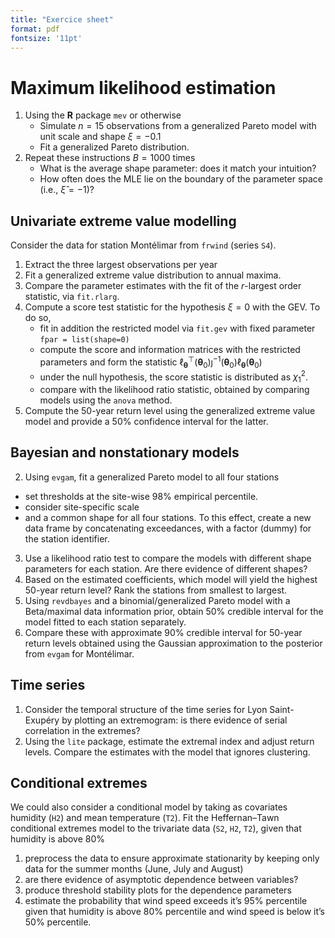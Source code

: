 ```yaml
---
title: "Exercice sheet"
format: pdf
fontsize: '11pt'
---
```


# Maximum likelihood estimation

1. Using the **R** package `mev` or otherwise
   - Simulate $n=15$ observations from a generalized Pareto model with unit scale and shape $\xi=-0.1$
   - Fit a generalized Pareto distribution.
2. Repeat these instructions $B=1000$ times
   - What is the average shape parameter: does it match your intuition?
   - How often does the MLE lie on the boundary of the parameter space (i.e., $\widehat{\xi} = -1$)?

## Univariate extreme value modelling

Consider the data for station Montélimar from `frwind` (series `S4`). 

1. Extract the three largest observations per year
2. Fit a generalized extreme value distribution to annual maxima.
3. Compare the parameter estimates with the fit of the $r$-largest order statistic, via `fit.rlarg`.
4. Compute a score test statistic for the hypothesis $\xi=0$ with the GEV. To do so,
   - fit in addition the restricted model via `fit.gev` with fixed parameter `fpar = list(shape=0)`
   - compute the score and information matrices with the restricted parameters and form the statistic $\ell_{\boldsymbol{\theta}}^\top(\boldsymbol{\theta}_0) \jmath^{-1}(\boldsymbol{\theta}_0) \ell_{\boldsymbol{\theta}}(\boldsymbol{\theta}_0)$
   - under the null hypothesis, the score statistic is distributed as $\chi^2_1$.
   - compare with the likelihood ratio statistic, obtained by comparing models using the `anova` method.
5. Compute the 50-year return level using the generalized extreme value model and provide a 50% confidence interval for the latter.



## Bayesian and nonstationary models

2. Using `evgam`, fit a generalized Pareto model to all four stations 
  - set thresholds at the site-wise 98% empirical percentile.
  - consider site-specific scale 
  - and a common shape for all four stations. 
To this effect, create a new data frame by concatenating exceedances, with a factor (dummy) for the station identifier.
3. Use a likelihood ratio test to compare the models with different shape parameters for each station. Are there evidence of different shapes?
3. Based on the estimated coefficients, which model will yield the highest 50-year return level? Rank the stations from smallest to largest.
4. Using `revdbayes` and a binomial/generalized Pareto model with a Beta/maximal data information prior, obtain 50% credible interval for the model fitted to each station separately.
5. Compare these with approximate 90% credible interval for 50-year return levels obtained using the Gaussian approximation to the posterior from `evgam` for Montélimar.

## Time series

1. Consider the temporal structure of the time series for Lyon Saint-Exupéry by plotting an extremogram: is there evidence of serial correlation in the extremes?
2. Using the `lite` package, estimate the extremal index and adjust return levels. Compare the estimates with the model that ignores clustering.

## Conditional extremes

We could also consider a conditional model by taking as covariates humidity (`H2`) and mean temperature (`T2`). Fit the Heffernan--Tawn conditional extremes model to the trivariate data (`S2`, `H2`, `T2`), given that humidity is above 80%

1. preprocess the data to ensure approximate stationarity by keeping only data for the summer months (June, July and August)
2. are there evidence of asymptotic dependence between variables?
3. produce threshold stability plots for the dependence parameters
4. estimate the probability that wind speed exceeds it's 95% percentile given that humidity is above 80% percentile and wind speed is below it's 50% percentile.

